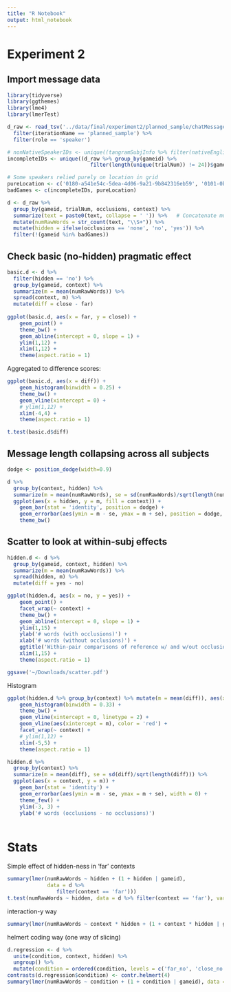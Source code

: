```yaml
---
title: "R Notebook"
output: html_notebook
---
```


# Experiment 2

## Import message data

```r
library(tidyverse)
library(ggthemes)
library(lme4)
library(lmerTest)

d_raw <- read_tsv('../data/final/experiment2/planned_sample/chatMessage/message.csv') %>%
  filter(iterationName == 'planned_sample') %>%
  filter(role == 'speaker')

# nonNativeSpeakerIDs <- unique((tangramSubjInfo %>% filter(nativeEnglish != "yes"))$gameid)
incompleteIDs <- unique((d_raw %>% group_by(gameid) %>% 
                           filter(length(unique(trialNum)) != 24))$gameid)

# Some speakers relied purely on location in grid
pureLocation <- c('0180-a541e54c-5dea-4d06-9a21-9b842316eb59', '0101-0b659560-f05a-471a-89ac-60469e9c867f')
badGames <- c(incompleteIDs, pureLocation)

d <- d_raw %>%
  group_by(gameid, trialNum, occlusions, context) %>%
  summarize(text = paste0(text, collapse = ' ')) %>%   # Concatenate multiple utterance on same trial
  mutate(numRawWords = str_count(text, "\\S+")) %>%
  mutate(hidden = ifelse(occlusions == 'none', 'no', 'yes')) %>%
  filter(!(gameid %in% badGames))
```

## Check basic (no-hidden) pragmatic effect

```r
basic.d <- d %>%
  filter(hidden == 'no') %>%
  group_by(gameid, context) %>%
  summarize(m = mean(numRawWords)) %>%
  spread(context, m) %>%
  mutate(diff = close - far) 
 
ggplot(basic.d, aes(x = far, y = close)) +
    geom_point() +
    theme_bw() +
    geom_abline(intercept = 0, slope = 1) +
    ylim(1,12) +
    xlim(1,12) +
    theme(aspect.ratio = 1)
```

Aggregated to difference scores:

```r
ggplot(basic.d, aes(x = diff)) +
    geom_histogram(binwidth = 0.25) +
    theme_bw() +
    geom_vline(xintercept = 0) +
    # ylim(1,12) +
    xlim(-4,4) +
    theme(aspect.ratio = 1)

t.test(basic.d$diff)
```

## Message length collapsing across all subjects

```r
dodge <- position_dodge(width=0.9)

d %>%
  group_by(context, hidden) %>%
  summarize(m = mean(numRawWords), se = sd(numRawWords)/sqrt(length(numRawWords))) %>%
  ggplot(aes(x = hidden, y = m, fill = context)) +
    geom_bar(stat = 'identity', position = dodge) +
    geom_errorbar(aes(ymin = m - se, ymax = m + se), position = dodge, width = 0.1) +
    theme_bw()
```

## Scatter to look at within-subj effects

```r
hidden.d <- d %>%
  group_by(gameid, context, hidden) %>%
  summarize(m = mean(numRawWords)) %>%
  spread(hidden, m) %>%
  mutate(diff = yes - no) 

ggplot(hidden.d, aes(x = no, y = yes)) +
    geom_point() +
    facet_wrap(~ context) +
    theme_bw() +
    geom_abline(intercept = 0, slope = 1) +
    ylim(1,15) +
    ylab('# words (with occlusions)') +
    xlab('# words (without occlusions)') +
    ggtitle('Within-pair comparisons of reference w/ and w/out occlusion') +
    xlim(1,15) +
    theme(aspect.ratio = 1)

ggsave('~/Downloads/scatter.pdf')
```

Histogram

```r
ggplot(hidden.d %>% group_by(context) %>% mutate(m = mean(diff)), aes(x = diff)) +
    geom_histogram(binwidth = 0.33) +
    theme_bw() +
    geom_vline(xintercept = 0, linetype = 2) +
    geom_vline(aes(xintercept = m), color = 'red') +
    facet_wrap(~ context) +
    # ylim(1,12) +
    xlim(-5,5) +
    theme(aspect.ratio = 1)
```

```r
hidden.d %>%
  group_by(context) %>%
  summarize(m = mean(diff), se = sd(diff)/sqrt(length(diff))) %>%
  ggplot(aes(x = context, y = m)) +
    geom_bar(stat = 'identity') +
    geom_errorbar(aes(ymin = m - se, ymax = m + se), width = 0) +
    theme_few() +
    ylim(-3, 3) +
    ylab('# words (occlusions - no occlusions)')
  
```

# Stats

Simple effect of hidden-ness in 'far' contexts 

```r
summary(lmer(numRawWords ~ hidden + (1 + hidden | gameid), 
             data = d %>% 
                filter(context == 'far')))
t.test(numRawWords ~ hidden, data = d %>% filter(context == 'far'), var.equal = FALSE)
```

interaction-y way

```r
summary(lmer(numRawWords ~ context * hidden + (1 + context * hidden | gameid), data = d))
```

helmert coding way (one way of slicing)

```r
d.regression <- d %>% 
  unite(condition, context, hidden) %>%
  ungroup() %>%
  mutate(condition = ordered(condition, levels = c('far_no', 'close_no', 'far_yes', 'close_yes')))
contrasts(d.regression$condition) <- contr.helmert(4)
summary(lmer(numRawWords ~ condition + (1 + condition | gameid), data = d.regression))
```
